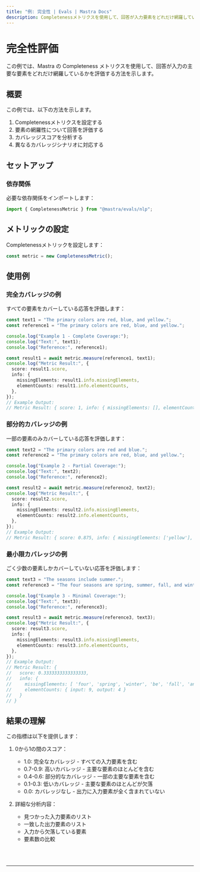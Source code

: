 ---
title: "例: 完全性 | Evals | Mastra Docs"
description: Completenessメトリクスを使用して、回答が入力要素をどれだけ網羅しているかを評価する例。
---


# 完全性評価

この例では、Mastra の Completeness メトリクスを使用して、回答が入力の主要な要素をどれだけ網羅しているかを評価する方法を示します。

## 概要

この例では、以下の方法を示します。

1. Completenessメトリクスを設定する
2. 要素の網羅性について回答を評価する
3. カバレッジスコアを分析する
4. 異なるカバレッジシナリオに対応する

## セットアップ

### 依存関係

必要な依存関係をインポートします：

```typescript copy showLineNumbers filename="src/index.ts"
import { CompletenessMetric } from "@mastra/evals/nlp";
```

## メトリックの設定

Completenessメトリックを設定します：

```typescript copy showLineNumbers{4} filename="src/index.ts"
const metric = new CompletenessMetric();
```

## 使用例

### 完全カバレッジの例

すべての要素をカバーしている応答を評価します：

```typescript copy showLineNumbers{7} filename="src/index.ts"
const text1 = "The primary colors are red, blue, and yellow.";
const reference1 = "The primary colors are red, blue, and yellow.";

console.log("Example 1 - Complete Coverage:");
console.log("Text:", text1);
console.log("Reference:", reference1);

const result1 = await metric.measure(reference1, text1);
console.log("Metric Result:", {
  score: result1.score,
  info: {
    missingElements: result1.info.missingElements,
    elementCounts: result1.info.elementCounts,
  },
});
// Example Output:
// Metric Result: { score: 1, info: { missingElements: [], elementCounts: { input: 8, output: 8 } } }
```

### 部分的カバレッジの例

一部の要素のみカバーしている応答を評価します：

```typescript copy showLineNumbers{24} filename="src/index.ts"
const text2 = "The primary colors are red and blue.";
const reference2 = "The primary colors are red, blue, and yellow.";

console.log("Example 2 - Partial Coverage:");
console.log("Text:", text2);
console.log("Reference:", reference2);

const result2 = await metric.measure(reference2, text2);
console.log("Metric Result:", {
  score: result2.score,
  info: {
    missingElements: result2.info.missingElements,
    elementCounts: result2.info.elementCounts,
  },
});
// Example Output:
// Metric Result: { score: 0.875, info: { missingElements: ['yellow'], elementCounts: { input: 8, output: 7 } } }
```

### 最小限カバレッジの例

ごく少数の要素しかカバーしていない応答を評価します：

```typescript copy showLineNumbers{41} filename="src/index.ts"
const text3 = "The seasons include summer.";
const reference3 = "The four seasons are spring, summer, fall, and winter.";

console.log("Example 3 - Minimal Coverage:");
console.log("Text:", text3);
console.log("Reference:", reference3);

const result3 = await metric.measure(reference3, text3);
console.log("Metric Result:", {
  score: result3.score,
  info: {
    missingElements: result3.info.missingElements,
    elementCounts: result3.info.elementCounts,
  },
});
// Example Output:
// Metric Result: {
//   score: 0.3333333333333333,
//   info: {
//     missingElements: [ 'four', 'spring', 'winter', 'be', 'fall', 'and' ],
//     elementCounts: { input: 9, output: 4 }
//   }
// }
```

## 結果の理解

この指標は以下を提供します：

1. 0から1の間のスコア：

   - 1.0: 完全なカバレッジ - すべての入力要素を含む
   - 0.7-0.9: 高いカバレッジ - 主要な要素のほとんどを含む
   - 0.4-0.6: 部分的なカバレッジ - 一部の主要な要素を含む
   - 0.1-0.3: 低いカバレッジ - 主要な要素のほとんどが欠落
   - 0.0: カバレッジなし - 出力に入力要素が全く含まれていない

2. 詳細な分析内容：
   - 見つかった入力要素のリスト
   - 一致した出力要素のリスト
   - 入力から欠落している要素
   - 要素数の比較

<br />
<br />
<hr className="dark:border-[#404040] border-gray-300" />
<br />
<br />
<GithubLink
  link={
    "https://github.com/mastra-ai/mastra/blob/main/examples/basics/evals/completeness"
  }
/>
